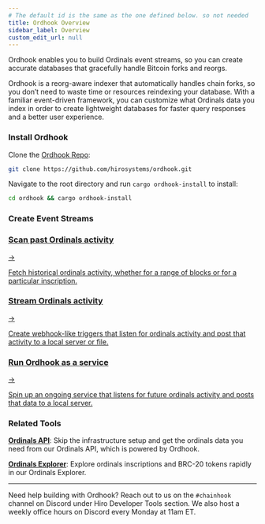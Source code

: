 ```yaml
---
# The default id is the same as the one defined below. so not needed
title: Ordhook Overview
sidebar_label: Overview
custom_edit_url: null
---
```



<p class="p-3 rounded-lg bg-neutral-100 text-neutral-500 dark:bg-neutral-800 dark:text-neutral-400">Ordhook enables you to build Ordinals event streams, so you can create accurate databases that gracefully handle Bitcoin forks and reorgs.</p>

<div class="mb-10"></div>

Ordhook is a reorg-aware indexer that automatically handles chain forks, so you don’t need to waste time or resources reindexing your database. With a familiar event-driven framework, you can customize what Ordinals data you index in order to create lightweight databases for faster query responses and a better user experience.

### Install Ordhook

Clone the [Ordhook Repo](https://github.com/hirosystems/ordhook.git):

```sh
git clone https://github.com/hirosystems/ordhook.git
```

Navigate to the root directory and run `cargo ordhook-install` to install:

```sh
cd ordhook && cargo ordhook-install
```

### Create Event Streams

<div class="subSections my-8">
  <a href="/ordhook/guides/scan-ordinal-activities">
    <div class="subSectionTitle"><h3>Scan past Ordinals activity</h3><span>→</span></div>
    <p>Fetch historical ordinals activity, whether for a range of blocks or for a particular inscription.</p>
  </a>
  <a href="/ordhook/guides/stream-ordinal-activities">
    <div class="subSectionTitle"><h3>Stream Ordinals activity</h3><span>→</span></div>
    <p>Create webhook-like triggers that listen for ordinals activity and post that activity to a local server or file.</p>
  </a>
</div>

<div class="subSections my-8 w-[50%]">
  <a href="/ordhook/guides/ordhook-as-a-service-bitcoind">
    <div class="subSectionTitle"><h3>Run Ordhook as a service</h3><span>→</span></div>
    <p>Spin up an ongoing service that listens for future ordinals activity and posts that data to a local server.</p>
  </a>
</div>

### Related Tools

**[Ordinals API](../ordinals-api/index.mdx)**: Skip the infrastructure setup and get the ordinals data you need from our Ordinals API, which is powered by Ordhook.

**[Ordinals Explorer](https://ordinals.hiro.so)**: Explore ordinals inscriptions and BRC-20 tokens rapidly in our Ordinals Explorer.

---

Need help building with Ordhook? Reach out to us on the `#chainhook` channel on Discord under Hiro Developer Tools section. We also host a weekly office hours on Discord every Monday at 11am ET.